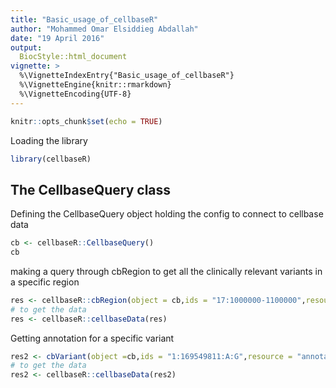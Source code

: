 ```yaml
---
title: "Basic_usage_of_cellbaseR"
author: "Mohammed Omar Elsiddieg Abdallah"
date: "19 April 2016"
output: 
  BiocStyle::html_document
vignette: >
  %\VignetteIndexEntry{"Basic_usage_of_cellbaseR"}
  %\VignetteEngine{knitr::rmarkdown}
  %\VignetteEncoding{UTF-8}  
---
```


```r
knitr::opts_chunk$set(echo = TRUE)
```

Loading the library

```r
library(cellbaseR)

```

## The CellbaseQuery class

Defining the CellbaseQuery object holding the config to connect to cellbase data

```r
cb <- cellbaseR::CellbaseQuery()
cb

```

making a query through cbRegion to get all the clinically relevant variants in a specific region
```r

res <- cellbaseR::cbRegion(object = cb,ids = "17:1000000-1100000",resource = "clinical")
# to get the data 
res <- cellbaseR::cellbaseData(res)

```
Getting annotation for a specific variant


```r
res2 <- cbVariant(object =cb,ids = "1:169549811:A:G",resource = "annotation")
# to get the data 
res2 <- cellbaseR::cellbaseData(res2)
```



